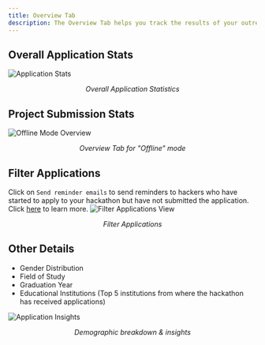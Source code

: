 ```yaml
---
title: Overview Tab
description: The Overview Tab helps you track the results of your outreach efforts by providing application and profile submission metrics for each day.
---
```


## Overall Application Stats

<img src="/assets/image (264).webp" alt="Application Stats" />
<p align="center"><i>Overall Application Statistics</i></p>

## Project Submission Stats

<img src="/assets/image (263).webp" alt="Offline Mode Overview" />
<p align="center"><i>Overview Tab for "Offline" mode</i></p>

## Filter Applications

<Callout title="Reminder Emails" type="info">
  Click on <code>Send reminder emails</code> to send reminders to hackers who have started to apply to your hackathon but have not submitted the application.  
  <br />Click <a href="admin-tab#make-an-announcement">here</a> to learn more.
</Callout>

<img src="/assets/image (265).webp" alt="Filter Applications View" />
<p align="center"><i>Filter Applications</i></p>

## Other Details

- Gender Distribution  
- Field of Study  
- Graduation Year  
- Educational Institutions (Top 5 institutions from where the hackathon has received applications)

<img src="/assets/image (266).webp" alt="Application Insights" />
<p align="center"><i>Demographic breakdown & insights</i></p>